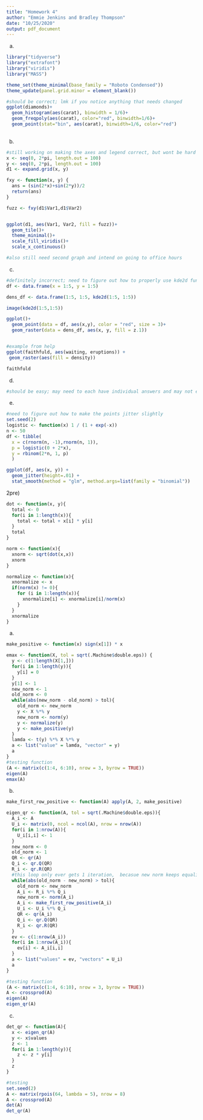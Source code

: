 ```yaml
---
title: "Homework 4"
author: "Emmie Jenkins and Bradley Thompson"
date: "10/25/2020"
output: pdf_document
---
```


a)
```r
library("tidyverse")
library("extrafont")
library("viridis")
library("MASS")

theme_set(theme_minimal(base_family = "Roboto Condensed"))
theme_update(panel.grid.minor = element_blank())

#should be correct; lmk if you notice anything that needs changed
ggplot(diamonds)+
  geom_histogram(aes(carat), binwidth = 1/6)+
  geom_freqpoly(aes(carat), color="red", binwidth=1/6)+
  geom_point(stat="bin", aes(carat), binwidth=1/6, color="red")
  
```

b)
```r

#still working on making the axes and legend correct, but wont be hard
x <- seq(0, 2*pi, length.out = 100)
y <- seq(0, 2*pi, length.out = 100)
d1 <- expand.grid(x, y)

fxy <- function(x, y) {
  ans = (sin(2*x)+sin(2*y))/2
  return(ans)
}

fuzz <- fxy(d1$Var1,d1$Var2)


ggplot(d1, aes(Var1, Var2, fill = fuzz))+
  geom_tile()+
  theme_minimal()+
  scale_fill_viridis()+
  scale_x_continuous()

#also still need second graph and intend on going to office hours 
```
c)
```r

#definitely incorrect; need to figure out how to properly use kde2d function and extract density
df <- data.frame(x = 1:5, y = 1:5)

dens_df <- data.frame(1:5, 1:5, kde2d(1:5, 1:5)) 

image(kde2d(1:5,1:5))

ggplot()+
  geom_point(data = df, aes(x,y), color = "red", size = 3)+
  geom_raster(data = dens_df, aes(x, y, fill = z.1))


#example from help
ggplot(faithfuld, aes(waiting, eruptions)) +
 geom_raster(aes(fill = density))

faithfuld

```


d)
```r
#should be easy; may need to each have individual answers and may not even need any code
```

e)
```r

#need to figure out how to make the points jitter slightly 
set.seed(2)
logistic <- function(x) 1 / (1 + exp(-x))
n <- 50
df <- tibble(
  x = c(rnorm(n, -1),rnorm(n, 1)),
  p = logistic(0 + 2*x),
  y = rbinom(2*n, 1, p)
  )

ggplot(df, aes(x, y)) +
  geom_jitter(height=.01) + 
  stat_smooth(method = "glm", method.args=list(family = "binomial"))
```


2pre)
```r
dot <- function(x, y){
  total <- 0
  for(i in 1:length(x)){
    total <- total + x[i] * y[i]
  }
  total
}

norm <- function(x){
  xnorm <- sqrt(dot(x,x))
  xnorm
}

normalize <- function(x){
  xnormalize <- x
  if(norm(x) != 0){
    for (i in 1:length(x)){
      xnormalize[i] <- xnormalize[i]/norm(x)
    }
  }
  xnormalize
}
```

a)
```r
make_positive <- function(x) sign(x[1]) * x

emax <- function(X, tol = sqrt(.Machine$double.eps)) {
  y <- c(1:length(X[1,]))
  for(i in 1:length(y)){
    y[i] = 0
  }
  y[1] <- 1
  new_norm <- 1
  old_norm <- 0
  while(abs(new_norm - old_norm) > tol){
    old_norm <- new_norm
    y <- X %*% y
    new_norm <- norm(y)
    y <- normalize(y)
    y <- make_positive(y)
  }
  lamda <- t(y) %*% X %*% y
  a <- list("value" = lamda, "vector" = y)
  a
}
#testing function
(A <- matrix(c(1:4, 6:10), nrow = 3, byrow = TRUE))
eigen(A)
emax(A)
```

b)
```r
make_first_row_positive <- function(A) apply(A, 2, make_positive)

eigen_qr <- function(A, tol = sqrt(.Machine$double.eps)){
  A_i <- A
  U_i <- matrix(0, ncol = ncol(A), nrow = nrow(A))
  for(i in 1:nrow(A)){
    U_i[i,i] <- 1
  }
  new_norm <- 0
  old_norm <- 1
  QR <- qr(A)
  Q_i <- qr.Q(QR)
  R_i <- qr.R(QR)
  #this loop only ever gets 1 iteration,  becasue new norm keeps equaling old, any idea why? 
  while(abs(old_norm - new_norm) > tol){
    old_norm <- new_norm
    A_i <- R_i %*% Q_i
    new_norm <- norm(A_i)
    A_i <- make_first_row_positive(A_i)
    U_i <- U_i %*% Q_i
    QR <- qr(A_i)
    Q_i <- qr.Q(QR)
    R_i <- qr.R(QR)
  }
  ev <- c(1:nrow(A_i))
  for(i in 1:nrow(A_i)){
    ev[i] <- A_i[i,i]
  }
  a <- list("values" = ev, "vectors" = U_i)
  a
}

#testing function
(A <- matrix(c(1:4, 6:10), nrow = 3, byrow = TRUE))
A <- crossprod(A)
eigen(A)
eigen_qr(A)
```

c)
```r
det_qr <- function(A){
  x <- eigen_qr(A)
  y <- x$values
  z <- 1
  for(i in 1:length(y)){
    z <- z * y[i]
  }
  z
}

#testing
set.seed(2)
A <- matrix(rpois(64, lambda = 5), nrow = 8)
A <- crossprod(A)
det(A)
det_qr(A)
```

